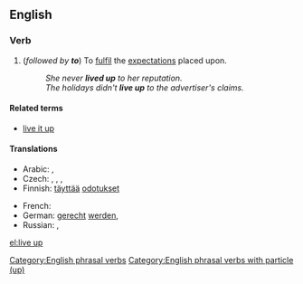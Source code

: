 ==English==

===Verb===
{{en-verb|inf=[[live]] [[up]]|lives up|living up|lived up}}

# {{intransitive}} (''followed by '''to''''') To [[fulfil]] the [[expectation]]s placed upon.
#: ''She never '''lived up''' to her reputation.''
#: ''The holidays didn't '''live up''' to the advertiser's claims.''

====Related terms====
* [[live it up]]

====Translations====
{{trans-top|To fulfil the expectations placed upon}}
* Arabic: {{t-|ar|ارتقى إلى|sc=Arab}}, {{t-|ar|كان في مستوى|sc=Arab}}
* Czech: {{t-|cs|splnit}}, {{t-|cs|naplnit}}, {{t-|cs|dostát}}, {{t+|cs|odpovídat}}
* Finnish: [[täyttää]] [[odotus|odotukset]]
{{trans-mid}}
* French: {{t+|fr|être à la hauteur}}
* German: [[gerecht]] [[werden]], {{t+|de|halten}}
* Russian: {{t+|ru|оправдывать|tr=oprávdyvatʹ}} {{impf}}, {{t+|ru|оправдать|tr=opravdátʹ}} {{pf.}}
{{trans-bottom}}

[[Category:English phrasal verbs]]
[[Category:English phrasal verbs with particle (up)]]

[[el:live up]]